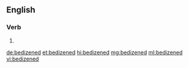 ==English==

===Verb===
{{head|en|verb form}}

# {{en-past of|bedizen}}

[[de:bedizened]]
[[et:bedizened]]
[[hi:bedizened]]
[[mg:bedizened]]
[[ml:bedizened]]
[[vi:bedizened]]